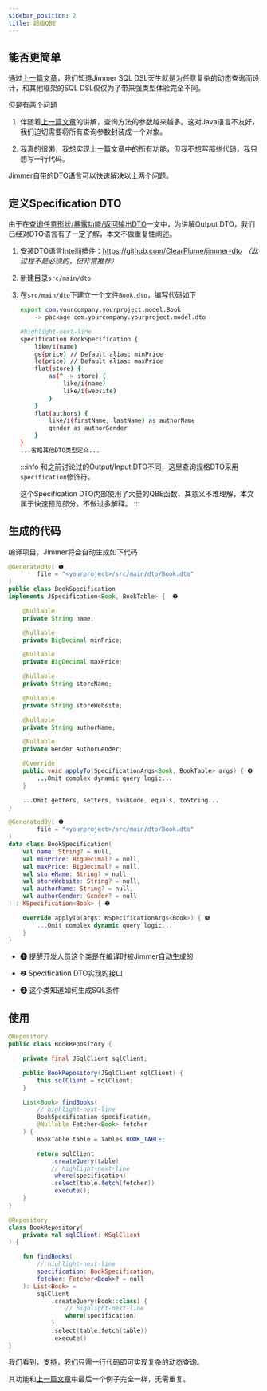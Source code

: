 ```yaml
---
sidebar_position: 2  
title: 超级QBE
---
```



## 能否更简单

通过[上一篇文章](./feature)，我们知道Jimmer SQL DSL天生就是为任意复杂的动态查询而设计，和其他框架的SQL DSL仅仅为了带来强类型体验完全不同。

但是有两个问题

1. 伴随着[上一篇文章](./feature)的讲解，查询方法的参数越来越多。这对Java语言不友好，我们迫切需要将所有查询参数封装成一个对象。

2. 我真的很懒，我想实现[上一篇文章](./feature)中的所有功能，但我不想写那些代码，我只想写一行代码。

Jimmer自带的[DTO语言](../../object/view/dto-language)可以快速解决以上两个问题。

## 定义Specification DTO

由于在[查询任意形状/暴露功能/返回输出DTO](../fetch/export/dto)一文中，为讲解Output DTO，我们已经对DTO语言有了一定了解，本文不做重复性阐述。

1.  安装DTO语言Intellij插件：https://github.com/ClearPlume/jimmer-dto *（此过程不是必须的，但非常推荐）*

2.  新建目录`src/main/dto`

3.  在`src/main/dto`下建立一个文件`Book.dto`，编写代码如下

    ```sh title="Book.dto"
    export com.yourcompany.yourproject.model.Book 
        -> package com.yourcompany.yourproject.model.dto

    #highlight-next-line
    specification BookSpecification {
        like/i(name)
        ge(price) // Default alias: minPrice
        le(price) // Default alias: maxPrice
        flat(store) {
            as(^ -> store) {
                like/i(name)
                like/i(website)
            }
        }
        flat(authors) {
            like/i(firstName, lastName) as authorName
            gender as authorGender
        }
    }
    ...省略其他DTO类型定义...
    ```
    
    :::info
    和之前讨论过的Output/Input DTO不同，这里查询规格DTO采用`specification`修饰符。

    这个Specification DTO内部使用了大量的QBE函数，其意义不难理解，本文属于快速预览部分，不做过多解释。
    :::

## 生成的代码

编译项目，Jimmer将会自动生成如下代码

<Tabs groupId="language">
<TabItem value="java" label="Java">

```java title="BookSpecification.java"
@GeneratedBy( ❶ 
        file = "<yourproject>/src/main/dto/Book.dto"
)
public class BookSpecification 
implements JSpecification<Book, BookTable> {  ❷

    @Nullable
    private String name;

    @Nullable
    private BigDecimal minPrice;

    @Nullable
    private BigDecimal maxPrice;

    @Nullable
    private String storeName;

    @Nullable
    private String storeWebsite;

    @Nullable
    private String authorName;

    @Nullable
    private Gender authorGender;

    @Override
    public void applyTo(SpecificationArgs<Book, BookTable> args) { ❸
        ...Omit complex dynamic query logic...
    }

    ...Omit getters, setters, hashCode, equals, toString...
}
```

</TabItem>
<TabItem value="kotlin" label="Kotlin">

```kotlin title="BookSpecification.kt"
@GeneratedBy( ❶
        file = "<yourproject>/src/main/dto/Book.dto"
)
data class BookSpecification(
    val name: String? = null,
    val minPrice: BigDecimal? = null,
    val maxPrice: BigDecimal? = null,
    val storeName: String? = null,
    val storeWebsite: String? = null,
    val authorName: String? = null,
    val authorGender: Gender? = null
) : KSpecification<Book> { ❷

    override applyTo(args: KSpecificationArgs<Book>) { ❸
        ...Omit complex dynamic query logic...
    }
}
```

</TabItem>
</Tabs>

-   ❶ 提醒开发人员这个类是在编译时被Jimmer自动生成的

-   ❷ Specification DTO实现的接口

-   ❸ 这个类知道如何生成SQL条件

## 使用

<Tabs groupId="language">
<TabItem value="java" label="Java">

```java title="BookRepository.java"
@Repository
public class BookRepository {

    private final JSqlClient sqlClient;

    public BookRepository(JSqlClient sqlClient) {
        this.sqlClient = sqlClient;
    }

    List<Book> findBooks(
        // highlight-next-line
        BookSpecification specification,
        @Nullable Fetcher<Book> fetcher
    ) {
        BookTable table = Tables.BOOK_TABLE;

        return sqlClient
            .createQuery(table)
            // highlight-next-line
            .where(specification)
            .select(table.fetch(fetcher))
            .execute();
    }
}
```

</TabItem>
<TabItem value="kotlin" label="Kotlin">

```kotlin title="BookRepository.kt"
@Repository
class BookRepository(
    private val sqlClient: KSqlClient
) {

    fun findBooks(
        // highlight-next-line
        specification: BookSpecification,
        fetcher: Fetcher<Book>? = null
    ): List<Book> =
        sqlClient
            .createQuery(Book::class) {
                // highlight-next-line
                where(specification)
            }
            .select(table.fetch(table))
            .execute()
}
```

</TabItem>
</Tabs>

我们看到，支持，我们只需一行代码即可实现复杂的动态查询。

其功能和[上一篇文章](./feature)中最后一个例子完全一样，无需重复。